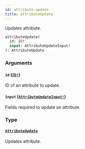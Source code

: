```yaml
---
id: attribute-update
title: attributeUpdate
---
```


Updates attribute.

```graphql
attributeUpdate(
  id: ID!
  input: AttributeUpdateInput!
): AttributeUpdate

```

### Arguments

#### `id` ([`ID!`](/docs/developer/api-reference/scalars/id))

ID of an attribute to update.

#### `input` ([`AttributeUpdateInput!`](/docs/developer/api-reference/inputs/attribute-update-input))

Fields required to update an attribute.

### Type

#### [`AttributeUpdate`](/docs/developer/api-reference/objects/attribute-update)

Updates attribute.
